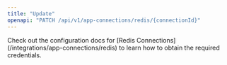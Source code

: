 ```yaml
---
title: "Update"
openapi: "PATCH /api/v1/app-connections/redis/{connectionId}"
---
```


<Note>
    Check out the configuration docs for [Redis Connections](/integrations/app-connections/redis) to learn how to obtain
    the required credentials.
</Note>